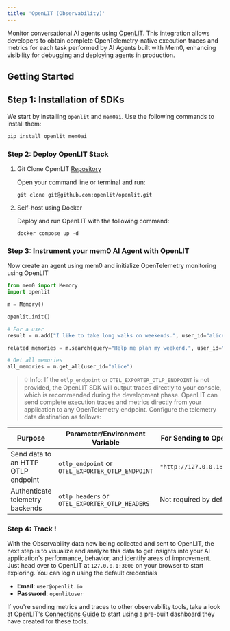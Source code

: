 ```yaml
---
title: 'OpenLIT (Observability)'
---
```


Monitor conversational AI agents using [OpenLIT](https://github.com/openlit/openlit). 
This integration allows developers to obtain complete OpenTelemetry-native execution traces and metrics for each task performed by AI Agents built with Mem0, enhancing visibility for debugging and deploying agents in production.

## Getting Started

## Step 1: Installation of SDKs

We start by installing `openlit` and `mem0ai`. Use the following commands to install them:

```bash
pip install openlit mem0ai
```

### Step 2: Deploy OpenLIT Stack

1. Git Clone OpenLIT [Repository](https://github.com/openlit/openlit)

   Open your command line or terminal and run:

   ```shell
   git clone git@github.com:openlit/openlit.git
   ```

2. Self-host using Docker

   Deploy and run OpenLIT with the following command:

   ```shell
   docker compose up -d
   ```

### Step 3: Instrument your mem0 AI Agent with OpenLIT

Now create an agent using mem0 and initialize OpenTelemetry monitoring using OpenLIT

```python
from mem0 import Memory
import openlit

m = Memory()

openlit.init()

# For a user
result = m.add("I like to take long walks on weekends.", user_id="alice", metadata={"category": "hobbies"})

related_memories = m.search(query="Help me plan my weekend.", user_id="alice")

# Get all memories
all_memories = m.get_all(user_id="alice")
```

> 💡 Info: If the `otlp_endpoint` or `OTEL_EXPORTER_OTLP_ENDPOINT` is not provided, the OpenLIT SDK will output traces directly to your console, which is recommended during the development phase.
OpenLIT can send complete execution traces and metrics directly from your application to any OpenTelemetry endpoint. Configure the telemetry data destination as follows:

| Purpose                                   | Parameter/Environment Variable                   | For Sending to OpenLIT         |
|-------------------------------------------|--------------------------------------------------|--------------------------------|
| Send data to an HTTP OTLP endpoint        | `otlp_endpoint` or `OTEL_EXPORTER_OTLP_ENDPOINT` | `"http://127.0.0.1:4318"`      |
| Authenticate telemetry backends           | `otlp_headers` or `OTEL_EXPORTER_OTLP_HEADERS`   | Not required by default        |

### Step 4: Track !

With the Observability data now being collected and sent to OpenLIT, the next step is to visualize and analyze this data to get insights into your AI application's performance, behavior, and identify areas of improvement.
Just head over to OpenLIT at `127.0.0.1:3000` on your browser to start exploring. You can login using the default credentials
  - **Email**: `user@openlit.io`
  - **Password**: `openlituser`

If you're sending metrics and traces to other observability tools, take a look at OpenLIT's [Connections Guide](https://docs.openlit.io/latest/connections/intro) to start using a pre-built dashboard they have created for these tools.
